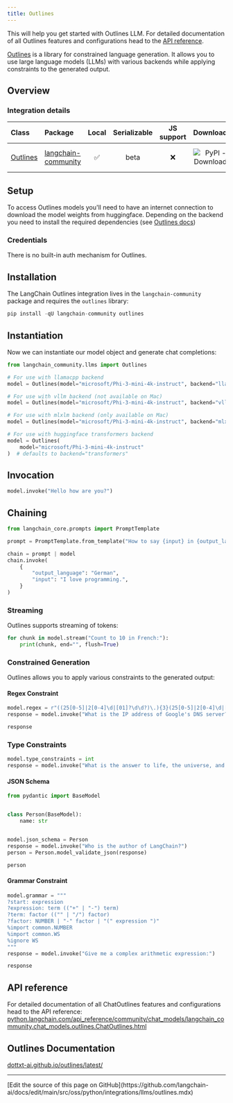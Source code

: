 ```yaml
---
title: Outlines
---
```


This will help you get started with Outlines LLM. For detailed documentation of all Outlines features and configurations head to the [API reference](https://python.langchain.com/api_reference/community/llms/langchain_community.llms.outlines.Outlines.html).

[Outlines](https://github.com/outlines-dev/outlines) is a library for constrained language generation. It allows you to use large language models (LLMs) with various backends while applying constraints to the generated output.

## Overview

### Integration details

| Class | Package | Local | Serializable | JS support | Downloads | Version |
| :--- | :--- | :---: | :---: |  :---: | :---: | :---: |
| [Outlines](https://python.langchain.com/api_reference/community/llms/langchain_community.llms.outlines.Outlines.html) | [langchain-community](https://python.langchain.com/api_reference/community/index.html) | ✅ | beta | ❌ | ![PyPI - Downloads](https://img.shields.io/pypi/dm/langchain-community?style=flat-square&label=%20) | ![PyPI - Version](https://img.shields.io/pypi/v/langchain-community?style=flat-square&label=%20) |

## Setup

To access Outlines models you'll need to have an internet connection to download the model weights from huggingface. Depending on the backend you need to install the required dependencies (see [Outlines docs](https://dottxt-ai.github.io/outlines/latest/installation/))

### Credentials

There is no built-in auth mechanism for Outlines.

## Installation

The LangChain Outlines integration lives in the `langchain-community` package and requires the `outlines` library:

```python
pip install -qU langchain-community outlines
```

## Instantiation

Now we can instantiate our model object and generate chat completions:

```python
from langchain_community.llms import Outlines

# For use with llamacpp backend
model = Outlines(model="microsoft/Phi-3-mini-4k-instruct", backend="llamacpp")

# For use with vllm backend (not available on Mac)
model = Outlines(model="microsoft/Phi-3-mini-4k-instruct", backend="vllm")

# For use with mlxlm backend (only available on Mac)
model = Outlines(model="microsoft/Phi-3-mini-4k-instruct", backend="mlxlm")

# For use with huggingface transformers backend
model = Outlines(
    model="microsoft/Phi-3-mini-4k-instruct"
)  # defaults to backend="transformers"
```

## Invocation

```python
model.invoke("Hello how are you?")
```

## Chaining

```python
from langchain_core.prompts import PromptTemplate

prompt = PromptTemplate.from_template("How to say {input} in {output_language}:\n")

chain = prompt | model
chain.invoke(
    {
        "output_language": "German",
        "input": "I love programming.",
    }
)
```

### Streaming

Outlines supports streaming of tokens:

```python
for chunk in model.stream("Count to 10 in French:"):
    print(chunk, end="", flush=True)
```

### Constrained Generation

Outlines allows you to apply various constraints to the generated output:

#### Regex Constraint

```python
model.regex = r"((25[0-5]|2[0-4]\d|[01]?\d\d?)\.){3}(25[0-5]|2[0-4]\d|[01]?\d\d?)"
response = model.invoke("What is the IP address of Google's DNS server?")

response
```

### Type Constraints

```python
model.type_constraints = int
response = model.invoke("What is the answer to life, the universe, and everything?")
```

#### JSON Schema

```python
from pydantic import BaseModel


class Person(BaseModel):
    name: str


model.json_schema = Person
response = model.invoke("Who is the author of LangChain?")
person = Person.model_validate_json(response)

person
```

#### Grammar Constraint

```python
model.grammar = """
?start: expression
?expression: term (("+" | "-") term)
?term: factor (("" | "/") factor)
?factor: NUMBER | "-" factor | "(" expression ")"
%import common.NUMBER
%import common.WS
%ignore WS
"""
response = model.invoke("Give me a complex arithmetic expression:")

response
```

## API reference

For detailed documentation of all ChatOutlines features and configurations head to the API reference: [python.langchain.com/api_reference/community/chat_models/langchain_community.chat_models.outlines.ChatOutlines.html](https://python.langchain.com/api_reference/community/chat_models/langchain_community.chat_models.outlines.ChatOutlines.html)

## Outlines Documentation

[dottxt-ai.github.io/outlines/latest/](https://dottxt-ai.github.io/outlines/latest/)

---

<Callout icon="pen-to-square" iconType="regular">
  [Edit the source of this page on GitHub](https://github.com/langchain-ai/docs/edit/main/src/oss/python/integrations/llms/outlines.mdx)
</Callout>

